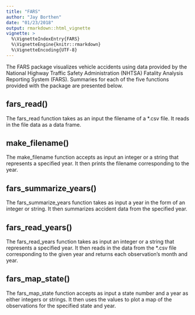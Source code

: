 ```yaml
---
title: "FARS"
author: "Jay Borthen"
date: "01/23/2018"
output: rmarkdown::html_vignette
vignette: >
  %\VignetteIndexEntry{FARS}
  %\VignetteEngine{knitr::rmarkdown}
  %\VignetteEncoding{UTF-8}
---
```


The FARS package visualizes vehicle accidents using data provided by the National Highway Traffic Safety Administration (NHTSA) Fatality Analysis Reporting System (FARS). Summaries for each of the five functions provided with the package are presented below.


## fars_read()
The fars_read function takes as an input the filename of a *.csv file.  It reads in the file data as a data frame.


## make_filename()
The make_filename function accepts as input an integer or a string that represents a specified year.  It then prints the filename corresponding to the year.


## fars_summarize_years()
The fars_summarize_years function takes as input a year in the form of an integer or string. It then summarizes accident data from the specified year.


## fars_read_years()
The fars_read_years function takes as input an integer or a string that represents a specified year.  It then reads in the data from the *.csv file corresponding to the given year and returns each observation's month and year.


## fars_map_state()
The fars_map_state function accepts as input a state number and a year as either integers or strings.  It then uses the values to plot a map of the observations for the specified state and year.

